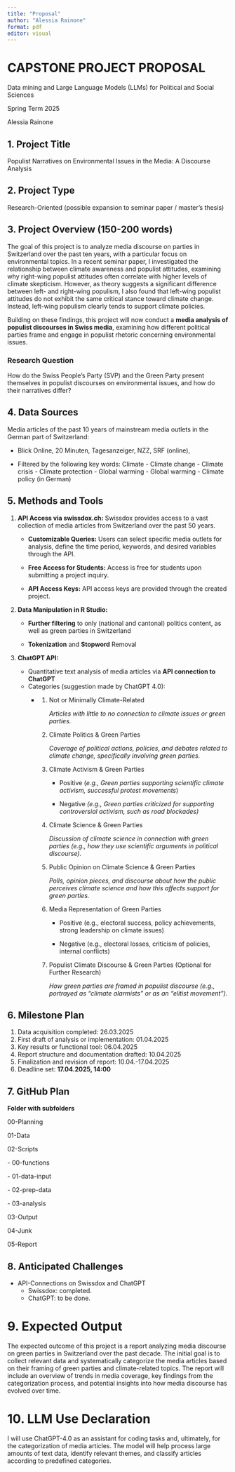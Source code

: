 ```yaml
---
title: "Proposal"
author: "Alessia Rainone"
format: pdf
editor: visual
---
```


# CAPSTONE PROJECT PROPOSAL

Data mining and Large Language Models (LLMs) for Political and Social Sciences

Spring Term 2025

Alessia Rainone

## 1. Project Title

Populist Narratives on Environmental Issues in the Media: A Discourse Analysis

## 2. Project Type

Research-Oriented (possible expansion to seminar paper / master's thesis)

## 3. Project Overview (150-200 words)

The goal of this project is to analyze media discourse on parties in Switzerland over the past ten years, with a particular focus on environmental topics. In a recent seminar paper, I investigated the relationship between climate awareness and populist attitudes, examining why right-wing populist attitudes often correlate with higher levels of climate skepticism. However, as theory suggests a significant difference between left- and right-wing populism, I also found that left-wing populist attitudes do not exhibit the same critical stance toward climate change. Instead, left-wing populism clearly tends to support climate policies.

Building on these findings, this project will now conduct a **media analysis of populist discourses in Swiss media**, examining how different political parties frame and engage in populist rhetoric concerning environmental issues.

### Research Question

How do the Swiss People's Party (SVP) and the Green Party present themselves in populist discourses on environmental issues, and how do their narratives differ?

## 4. Data Sources

Media articles of the past 10 years of mainstream media outlets in the German part of Switzerland:

-   Blick Online, 20 Minuten, Tagesanzeiger, NZZ, SRF (online),

-   Filtered by the following key words: Climate - Climate change - Climate crisis - Climate protection - Global warming - Global warming - Climate policy (in German)

## 5. Methods and Tools

1.  **API Access via swissdox.ch:** Swissdox provides access to a vast collection of media articles from Switzerland over the past 50 years.

    -   **Customizable Queries:** Users can select specific media outlets for analysis, define the time period, keywords, and desired variables through the API.

    -   **Free Access for Students:** Access is free for students upon submitting a project inquiry.

    -   **API Access Keys:** API access keys are provided through the created project.

2.  **Data Manipulation in R Studio:**

    -   **Further filtering** to only (national and cantonal) politics content, as well as green parties in Switzerland

    -   **Tokenization** and **Stopword** Removal

3.  **ChatGPT API:**

    -   Quantitative text analysis of media articles via **API connection to ChatGPT**
    -   Categories (suggestion made by ChatGPT 4.0):
        -   <div>

            1.  Not or Minimally Climate-Related

                *Articles with little to no connection to climate issues or green parties.*

            2.  Climate Politics & Green Parties

                *Coverage of political actions, policies, and debates related to climate change, specifically involving green parties.*

            3.  Climate Activism & Green Parties

                -   Positive (*e.g., Green parties supporting scientific climate activism, successful protest movements*)

                -   Negative *(e.g., Green parties criticized for supporting controversial activism, such as road blockades)*

            4.  Climate Science & Green Parties

                *Discussion of climate science in connection with green parties (e.g., how they use scientific arguments in political discourse).*

            5.  Public Opinion on Climate Science & Green Parties

                *Polls, opinion pieces, and discourse about how the public perceives climate science and how this affects support for green parties.*

            6.  Media Representation of Green Parties

                -   Positive (e.g., electoral success, policy achievements, strong leadership on climate issues)

                -   Negative (e.g., electoral losses, criticism of policies, internal conflicts)

            7.  Populist Climate Discourse & Green Parties (Optional for Further Research)

                *How green parties are framed in populist discourse (e.g., portrayed as "climate alarmists" or as an "elitist movement").*

            </div>

## 6. Milestone Plan

1.  Data acquisition completed: 26.03.2025
2.  First draft of analysis or implementation: 01.04.2025
3.  Key results or functional tool: 06.04.2025
4.  Report structure and documentation drafted: 10.04.2025
5.  Finalization and revision of report: 10.04.-17.04.2025
6.  Deadline set: **17.04.2025, 14:00**

## 7. GitHub Plan

**Folder with subfolders**

00-Planning

01-Data

02-Scripts

\- 00-functions

\- 01-data-input

\- 02-prep-data

\- 03-analysis

03-Output

04-Junk

05-Report

## 8. Anticipated Challenges

-   API-Connections on Swissdox and ChatGPT
    -   Swissdox: completed.
    -   ChatGPT: to be done.

# 9. Expected Output

The expected outcome of this project is a report analyzing media discourse on green parties in Switzerland over the past decade. The initial goal is to collect relevant data and systematically categorize the media articles based on their framing of green parties and climate-related topics. The report will include an overview of trends in media coverage, key findings from the categorization process, and potential insights into how media discourse has evolved over time.

# 10. LLM Use Declaration

I will use ChatGPT-4.0 as an assistant for coding tasks and, ultimately, for the categorization of media articles. The model will help process large amounts of text data, identify relevant themes, and classify articles according to predefined categories.
